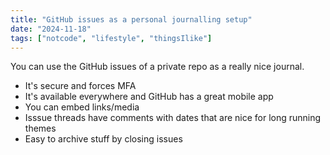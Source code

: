 ```yaml
---
title: "GitHub issues as a personal journalling setup"
date: "2024-11-18"
tags: ["notcode", "lifestyle", "thingsIlike"]
---
```


You can use the GitHub issues of a private repo as a really nice journal. 
- It's secure and forces MFA
- It's available everywhere and GitHub has a great mobile app
- You can embed links/media
- Isssue threads have comments with dates that are nice for long running themes
- Easy to archive stuff by closing issues